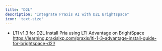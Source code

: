```yaml
---
title: "D2L"
description: "Integrate Praxis AI with D2L Brightspace"
icon: 'text-size'
---
```


- LTI v1.3 for D2L	Install Pria using LTI Advantage on BrightSpace	https://learning.praxislxp.com/praxis/lti-1-3-advantage-install-guide-for-brightspace-d2l/


